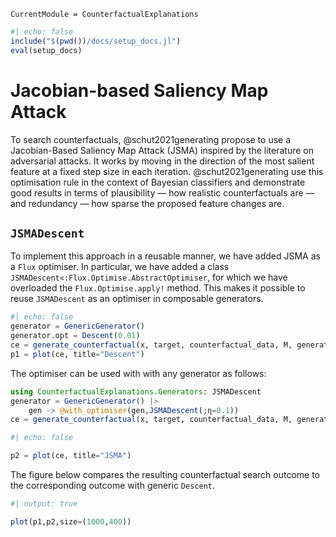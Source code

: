 ```@meta
CurrentModule = CounterfactualExplanations 
```

```julia
#| echo: false
include("$(pwd())/docs/setup_docs.jl")
eval(setup_docs)
```

# Jacobian-based Saliency Map Attack

To search counterfactuals, @schut2021generating propose to use a Jacobian-Based Saliency Map Attack (JSMA) inspired by the literature on adversarial attacks. It works by moving in the direction of the most salient feature at a fixed step size in each iteration. @schut2021generating use this optimisation rule in the context of Bayesian classifiers and demonstrate good results in terms of plausibility --- how realistic counterfactuals are --- and redundancy --- how sparse the proposed feature changes are.

## `JSMADescent`

To implement this approach in a reusable manner, we have added JSMA as a `Flux` optimiser. In particular, we have added a class `JSMADescent<:Flux.Optimise.AbstractOptimiser`, for which we have overloaded the `Flux.Optimise.apply!` method. This makes it possible to reuse `JSMADescent` as an optimiser in composable generators.

```julia
#| echo: false
generator = GenericGenerator()
generator.opt = Descent(0.01)
ce = generate_counterfactual(x, target, counterfactual_data, M, generator)
p1 = plot(ce, title="Descent")
```

The optimiser can be used with with any generator as follows:

```julia
using CounterfactualExplanations.Generators: JSMADescent
generator = GenericGenerator() |>
    gen -> @with_optimiser(gen,JSMADescent(;η=0.1))
ce = generate_counterfactual(x, target, counterfactual_data, M, generator)
```

```julia
#| echo: false

p2 = plot(ce, title="JSMA")
```

The figure below compares the resulting counterfactual search outcome to the corresponding outcome with generic `Descent`.

```julia
#| output: true

plot(p1,p2,size=(1000,400))
```

